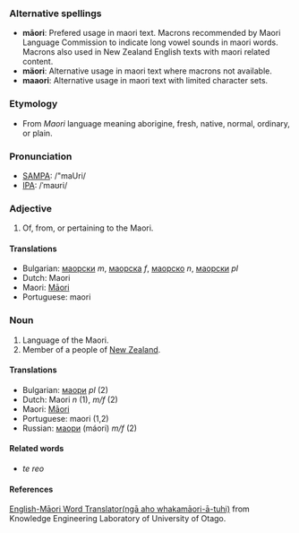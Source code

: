 ===Alternative spellings===
*'''māori''': Prefered usage in maori text. Macrons recommended by Maori Language Commission to indicate long vowel sounds in maori words. Macrons also used in New Zealand English texts with maori related content.
*'''mäori''': Alternative usage in maori text where macrons not available.
*'''maaori''': Alternative usage in maori text with limited character sets.
===Etymology===
*From ''Maori'' language meaning aborigine,  fresh,  native,  normal,  ordinary, or  plain.

===Pronunciation===
*[[w:SAMPA|SAMPA]]: /"maUri/
*[[w:IPA|IPA]]: /ˈmaʊri/

===Adjective===

# Of, from, or pertaining to the Maori. 

====Translations====
*Bulgarian: [[маорски]] ''m'', [[маорска]] ''f'', [[маорско]] ''n'', [[маорски]] ''pl''
*Dutch: Maori
*Maori: [[Māori]]
*Portuguese: maori

===Noun===

# Language of the Maori.
# Member of a people of [[New Zealand]].

====Translations====
*Bulgarian: [[маори]] ''pl'' (2)
*Dutch: Maori ''n'' (1), ''m/f'' (2)
*Maori: [[Māori]]
*Portuguese: maori (1,2)
*Russian: [[маори]] (máori) ''m/f'' (2)
====Related words====
*''te reo''
====References====

[http://kel.otago.ac.nz/translator/ English-Māori Word Translator(ngā aho whakamāori-ā-tuhi)] from Knowledge Engineering Laboratory of University of Otago.